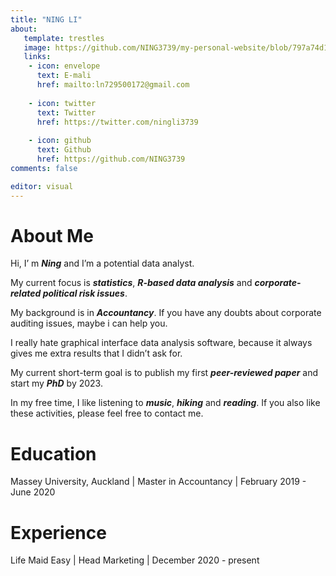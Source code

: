 ```yaml
---
title: "NING LI"
about:
   template: trestles
   image: https://github.com/NING3739/my-personal-website/blob/797a74d18665e9f6136ef9e862e990067f7627c8/NING%20LI.jpeg?raw=true
   links:
    - icon: envelope
      text: E-mali
      href: mailto:ln729500172@gmail.com
  
    - icon: twitter
      text: Twitter
      href: https://twitter.com/ningli3739
    
    - icon: github
      text: Github
      href: https://github.com/NING3739
comments: false

editor: visual
---
```


::: panel-tabset
# About Me

Hi, I' m ***Ning*** and I'm a potential data analyst.

My current focus is ***statistics***, ***R-based data analysis*** and ***corporate-related political risk issues***.

My background is in ***Accountancy***. If you have any doubts about corporate auditing issues, maybe i can help you.

I really hate graphical interface data analysis software, because it always gives me extra results that I didn't ask for.

My current short-term goal is to publish my first ***peer-reviewed paper*** and start my ***PhD*** by 2023.

In my free time, I like listening to ***music***, ***hiking*** and ***reading***. If you also like these activities, please feel free to contact me.

# Education

Massey University, Auckland \| Master in Accountancy \| February 2019 - June 2020

# Experience

Life Maid Easy \| Head Marketing \| December 2020 - present
:::
